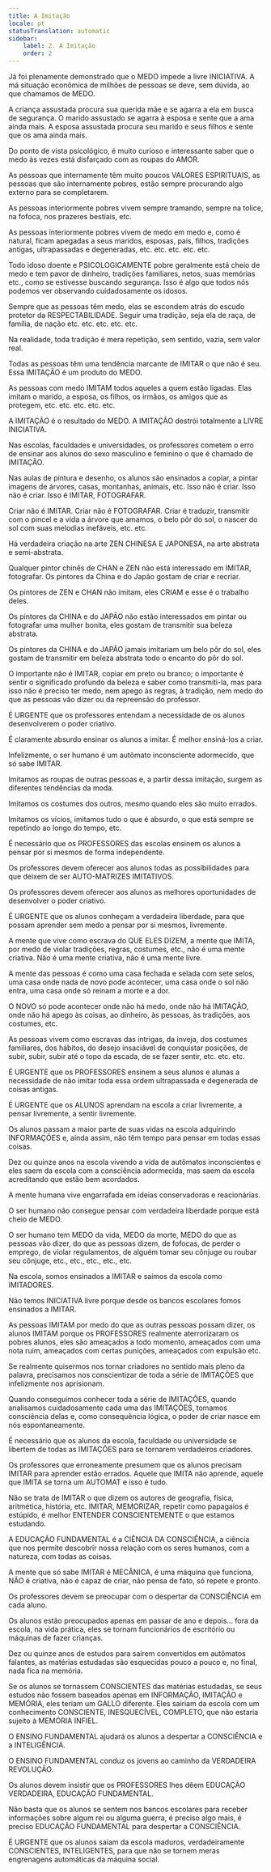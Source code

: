 ```yaml
---
title: A Imitação
locale: pt
statusTranslation: automatic
sidebar:
    label: 2. A Imitação
    order: 2
---
```

Já foi plenamente demonstrado que o MEDO impede a livre INICIATIVA. A má situação econômica de milhões de pessoas se deve, sem dúvida, ao que chamamos de MEDO.

A criança assustada procura sua querida mãe e se agarra a ela em busca de segurança. O marido assustado se agarra à esposa e sente que a ama ainda mais. A esposa assustada procura seu marido e seus filhos e sente que os ama ainda mais.

Do ponto de vista psicológico, é muito curioso e interessante saber que o medo às vezes está disfarçado com as roupas do AMOR.

As pessoas que internamente têm muito poucos VALORES ESPIRITUAIS, as pessoas que são internamente pobres, estão sempre procurando algo externo para se completarem.

As pessoas interiormente pobres vivem sempre tramando, sempre na tolice, na fofoca, nos prazeres bestiais, etc.

As pessoas interiormente pobres vivem de medo em medo e, como é natural, ficam apegadas a seus maridos, esposas, pais, filhos, tradições antigas, ultrapassadas e degeneradas, etc. etc. etc. etc. etc.

Todo idoso doente e PSICOLOGICAMENTE pobre geralmente está cheio de medo e tem pavor de dinheiro, tradições familiares, netos, suas memórias etc., como se estivesse buscando segurança. Isso é algo que todos nós podemos ver observando cuidadosamente os idosos.

Sempre que as pessoas têm medo, elas se escondem atrás do escudo protetor da RESPECTABILIDADE. Seguir uma tradição, seja ela de raça, de família, de nação etc. etc. etc. etc. etc.

Na realidade, toda tradição é mera repetição, sem sentido, vazia, sem valor real.

Todas as pessoas têm uma tendência marcante de IMITAR o que não é seu. Essa IMITAÇÃO é um produto do MEDO.

As pessoas com medo IMITAM todos aqueles a quem estão ligadas. Elas imitam o marido, a esposa, os filhos, os irmãos, os amigos que as protegem, etc. etc. etc. etc. etc.

A IMITAÇÃO é o resultado do MEDO. A IMITAÇÃO destrói totalmente a LIVRE INICIATIVA.

Nas escolas, faculdades e universidades, os professores cometem o erro de ensinar aos alunos do sexo masculino e feminino o que é chamado de IMITAÇÃO.

Nas aulas de pintura e desenho, os alunos são ensinados a copiar, a pintar imagens de árvores, casas, montanhas, animais, etc. Isso não é criar. Isso não é criar. Isso é IMITAR, FOTOGRAFAR.

Criar não é IMITAR. Criar não é FOTOGRAFAR. Criar é traduzir, transmitir com o pincel e a vida a árvore que amamos, o belo pôr do sol, o nascer do sol com suas melodias inefáveis, etc. etc.

Há verdadeira criação na arte ZEN CHINESA E JAPONESA, na arte abstrata e semi-abstrata.

Qualquer pintor chinês de CHAN e ZEN não está interessado em IMITAR, fotografar. Os pintores da China e do Japão gostam de criar e recriar.

Os pintores de ZEN e CHAN não imitam, eles CRIAM e esse é o trabalho deles.

Os pintores da CHINA e do JAPÃO não estão interessados em pintar ou fotografar uma mulher bonita, eles gostam de transmitir sua beleza abstrata.

Os pintores da CHINA e do JAPÃO jamais imitariam um belo pôr do sol, eles gostam de transmitir em beleza abstrata todo o encanto do pôr do sol.

O importante não é IMITAR, copiar em preto ou branco; o importante é sentir o significado profundo da beleza e saber como transmiti-la, mas para isso não é preciso ter medo, nem apego às regras, à tradição, nem medo do que as pessoas vão dizer ou da repreensão do professor.

É URGENTE que os professores entendam a necessidade de os alunos desenvolverem o poder criativo.

É claramente absurdo ensinar os alunos a imitar. É melhor ensiná-los a criar.

Infelizmente, o ser humano é um autômato inconsciente adormecido, que só sabe IMITAR.

Imitamos as roupas de outras pessoas e, a partir dessa imitação, surgem as diferentes tendências da moda.

Imitamos os costumes dos outros, mesmo quando eles são muito errados.

Imitamos os vícios, imitamos tudo o que é absurdo, o que está sempre se repetindo ao longo do tempo, etc.

É necessário que os PROFESSORES das escolas ensinem os alunos a pensar por si mesmos de forma independente.

Os professores devem oferecer aos alunos todas as possibilidades para que deixem de ser AUTO-MATRIZES IMITATIVOS.

Os professores devem oferecer aos alunos as melhores oportunidades de desenvolver o poder criativo.

É URGENTE que os alunos conheçam a verdadeira liberdade, para que possam aprender sem medo a pensar por si mesmos, livremente.

A mente que vive como escrava do QUE ELES DIZEM, a mente que IMITA, por medo de violar tradições, regras, costumes, etc., não é uma mente criativa. Não é uma mente criativa, não é uma mente livre.

A mente das pessoas é como uma casa fechada e selada com sete selos, uma casa onde nada de novo pode acontecer, uma casa onde o sol não entra, uma casa onde só reinam a morte e a dor.

O NOVO só pode acontecer onde não há medo, onde não há IMITAÇÃO, onde não há apego às coisas, ao dinheiro, às pessoas, às tradições, aos costumes, etc.

As pessoas vivem como escravas das intrigas, da inveja, dos costumes familiares, dos hábitos, do desejo insaciável de conquistar posições, de subir, subir, subir até o topo da escada, de se fazer sentir, etc. etc. etc.

É URGENTE que os PROFESSORES ensinem a seus alunos e alunas a necessidade de não imitar toda essa ordem ultrapassada e degenerada de coisas antigas.

É URGENTE que os ALUNOS aprendam na escola a criar livremente, a pensar livremente, a sentir livremente.

Os alunos passam a maior parte de suas vidas na escola adquirindo INFORMAÇÕES e, ainda assim, não têm tempo para pensar em todas essas coisas.

Dez ou quinze anos na escola vivendo a vida de autômatos inconscientes e eles saem da escola com a consciência adormecida, mas saem da escola acreditando que estão bem acordados.

A mente humana vive engarrafada em ideias conservadoras e reacionárias.

O ser humano não consegue pensar com verdadeira liberdade porque está cheio de MEDO.

O ser humano tem MEDO da vida, MEDO da morte, MEDO do que as pessoas vão dizer, do que as pessoas dizem, de fofocas, de perder o emprego, de violar regulamentos, de alguém tomar seu cônjuge ou roubar seu cônjuge, etc., etc., etc., etc., etc.

Na escola, somos ensinados a IMITAR e saímos da escola como IMITADORES.

Não temos INICIATIVA livre porque desde os bancos escolares fomos ensinados a IMITAR.

As pessoas IMITAM por medo do que as outras pessoas possam dizer, os alunos IMITAM porque os PROFESSORES realmente aterrorizaram os pobres alunos, eles são ameaçados a todo momento, ameaçados com uma nota ruim, ameaçados com certas punições, ameaçados com expulsão etc.

Se realmente quisermos nos tornar criadores no sentido mais pleno da palavra, precisamos nos conscientizar de toda a série de IMITAÇÕES que infelizmente nos aprisionam.

Quando conseguimos conhecer toda a série de IMITAÇÕES, quando analisamos cuidadosamente cada uma das IMITAÇÕES, tomamos consciência delas e, como consequência lógica, o poder de criar nasce em nós espontaneamente.

É necessário que os alunos da escola, faculdade ou universidade se libertem de todas as IMITAÇÕES para se tornarem verdadeiros criadores.

Os professores que erroneamente presumem que os alunos precisam IMITAR para aprender estão errados. Aquele que IMITA não aprende, aquele que IMITA se torna um AUTOMAT e isso é tudo.

Não se trata de IMITAR o que dizem os autores de geografia, física, aritmética, história, etc. IMITAR, MEMORIZAR, repetir como papagaios é estúpido, é melhor ENTENDER CONSCIENTEMENTE o que estamos estudando.

A EDUCAÇÃO FUNDAMENTAL é a CIÊNCIA DA CONSCIÊNCIA, a ciência que nos permite descobrir nossa relação com os seres humanos, com a natureza, com todas as coisas.

A mente que só sabe IMITAR é MECÂNICA, é uma máquina que funciona, NÃO é criativa, não é capaz de criar, não pensa de fato, só repete e pronto.

Os professores devem se preocupar com o despertar da CONSCIÊNCIA em cada aluno.

Os alunos estão preocupados apenas em passar de ano e depois... fora da escola, na vida prática, eles se tornam funcionários de escritório ou máquinas de fazer crianças.

Dez ou quinze anos de estudos para saírem convertidos em autômatos falantes, as matérias estudadas são esquecidas pouco a pouco e, no final, nada fica na memória.

Se os alunos se tornassem CONSCIENTES das matérias estudadas, se seus estudos não fossem baseados apenas em INFORMAÇÃO, IMITAÇÃO e MEMÓRIA, eles teriam um GALLO diferente. Eles sairiam da escola com um conhecimento CONSCIENTE, INESQUECÍVEL, COMPLETO, que não estaria sujeito à MEMÓRIA INFIEL.

O ENSINO FUNDAMENTAL ajudará os alunos a despertar a CONSCIÊNCIA e a INTELIGÊNCIA.

O ENSINO FUNDAMENTAL conduz os jovens ao caminho da VERDADEIRA REVOLUÇÃO.

Os alunos devem insistir que os PROFESSORES lhes dêem EDUCAÇÃO VERDADEIRA, EDUCAÇÃO FUNDAMENTAL.

Não basta que os alunos se sentem nos bancos escolares para receber informações sobre algum rei ou alguma guerra, é preciso algo mais, é preciso EDUCAÇÃO FUNDAMENTAL para despertar a CONSCIÊNCIA.

É URGENTE que os alunos saiam da escola maduros, verdadeiramente CONSCIENTES, INTELIGENTES, para que não se tornem meras engrenagens automáticas da máquina social.
